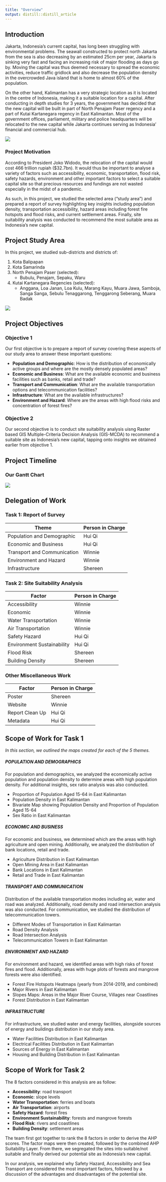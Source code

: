 ```yaml
---
title: "Overview"
output: distill::distill_article
---
```

## Introduction 
Jakarta, Indonesia’s current capital, has long been struggling with environmental problems. The seawall constructed to protect north Jakarta from the sea is also decreasing by an estimated 25cm per year, Jakarta is sinking very fast and facing an increasing risk of major flooding as days go by. Moving the capital was thus deemed necessary to spread the economic activities, reduce traffic gridlock and also decrease the population density in the overcrowded Java island that is home to almost 60% of the population.

On the other hand, Kalimantan has a very strategic location as it is located in the centre of Indonesia, making it a suitable location for a capital. After conducting in depth studies for 3 years, the government has decided that the new capital will be built in part of North Penajam Paser regency and a part of Kutai Kartanegara regency in East Kalimantan. Most of the government offices, parliament, military and police headquarters will be relocated to the new capital while Jakarta continues serving as Indonesia’ financial and commercial hub. 

![](img/newcapital.png)

### Project Motivation

According to President Joko Widodo, the relocation of the capital would cost 466 trillion rupiah ($32.7bn). It would thus be important to analyse a variety of factors such as accessibility, economic, transportation, flood risk, safety hazards, environment and other important factors to select a suitable capital site so that precious resources and fundings are not wasted especially in the midst of a pandemic. 

As such, in this project, we studied the selected area (“study area”) and prepared a report of survey highlighting key insights including population density, transportation accessibility, hazard areas including forest fire hotspots and flood risks, and current settlement areas. Finally, site suitability analysis was conducted to recommend the most suitable area as Indonesia's new capital.

## Project Study Area
In this project, we studied sub-districts and districts of: 

1. Kota Balipapan
2. Kota Samarinda
3. North Penajam Paser (selected):
    * Bubulu, Penajam, Sepaku, Waru
4. Kutai Kartanegara Regencies (selected):
    * Anggana, Loa Janan, Loa Kulu, Marang Kayu, Muara Jawa, Samboja, Sanga Sanga, Sebulu Tenaggarong, Tenggarong Seberang, Muara Badak

![](img/east kalimantan.png)

## Project Objectives
### Objective 1

Our first objective is to prepare a report of survey covering these aspects of our study area to answer these important questions:

   * **Population and Demographic**: How is the distribution of economically          active groups and where are the mostly densely populated areas?
   * **Economic and Business**: What are the available economic and business facilities such as banks, retail and trade?
   * **Transport and Communication**: What are the available transportation options and telecommunication facilities?
   * **Infrastructure**: What are the available infrastructures?
   * **Environment and Hazard**: Where are the areas with high flood risks and concentration of forest fires?
   
### Objective 2

Our second objective is to conduct site suitability analysis uisng Raster based GIS Multiple-Criteria Decision Analysis (GIS-MCDA) to recommend a suitable site as Indonesia's new capital, tapping onto insights we obtained earlier from objective 1. 

## Project Timeline
### Our Gantt Chart
![](img/project timeline.png)

## Delegation of Work
### Task 1: Report of Survey

Theme | Person in Charge
------------- | -------------
Population and Demographic | Hui Qi
Economic and Business | Hui Qi 
Transport and Communication | Winnie
Environment and Hazard | Winnie
Infrastructure | Shereen

### Task 2: Site Suitability Analysis

Factor | Person in Charge
------------- | -------------
Accessibility | Winnie
Economic | Winnie 
Water Transportation | Winnie
Air Transportation | Winnie
Safety Hazard | Hui Qi
Environment Sustainability | Hui Qi
Flood Risk | Shereen
Building Density | Shereen

### Other Miscellaneous Work
Factor | Person in Charge
------------- | -------------
Poster | Shereen
Website | Winnie 
Report Clean Up | Hui Qi
Metadata | Hui Qi

## Scope of Work for Task 1
*In this section, we outlined the maps created for each of the 5 themes.*

##### POPULATION AND DEMOGRAPHICS
For population and demographics, we analyzed the economically active population and population density to determine areas with high population density. For additional insights, sex ratio analysis was also conducted. 

  * Proportion of Population Aged 15-64 in East Kalimantan
  * Population Density in East Kalimantan
  * Bivariate Map showing Population Density and Proportion of Population Aged 15-64
  * Sex Ratio in East Kalimantan

##### ECONOMIC AND BUSINESS
For economic and business, we determined which are the areas with high agriculture and open mining. Additionally, we analyzed the distribution of bank locations, retail and trade. 
  
  * Agriculture Distribution in East Kalimantan
  * Open Mining Area in East Kalimantan
  * Bank Locations in East Kalimantan
  * Retail and Trade in East Kalimantan

##### TRANSPORT AND COMMUNICATION
Distribution of the available transportation modes including air, water and road was analyzed. Additionally, road density and road intersection analysis was also conducted. For communication, we studied the distribution of telecommunication towers. 
  
  * Different Modes of Transportation in East Kalimantan
  * Road Density Analysis
  * Road Intersection Analysis
  * Telecommunication Towers in East Kalimantan

##### ENVIRONMENT AND HAZARD
For environment and hazard, we identified areas with high risks of forest fires and flood. Additionally, areas with huge plots of forests and mangrove forests were also identified. 

  * Forest Fire Hotspots Heatmaps (yearly from 2014-2019, and combined)
  * Major Rivers in East Kalimantan 
  * Slopes Maps: Areas in the Major River Course, Villages near Coastlines
  * Forest Distribution in East Kalimantan

##### INFRASTRUCTURE
For infrastructure, we studied water and energy facilities, alongside sources of energy and buildings distribution in our study area. 

  * Water Facilities Distribution in East Kalimantan
  * Electrical Facilities Distribution in East Kalimantan
  * Sources of Energy in East Kalimantan
  * Housing and Building Distribution in East Kalimantan


## Scope of Work for Task 2
The 8 factors considered in this analysis are as follow:

  * **Accessibility**: road transport
  * **Economic**: slope levels
  * **Water Transportation**: ferries and boats
  * **Air Transportation**: airports
  * **Safety Hazard**: forest fires
  * **Environment Sustainability**: forests and mangrove forests
  * **Flood Risk**: rivers and coastlines
  * **Building Density**: settlement areas

The team first got together to rank the 8 factors in order to derive the AHP scores. The factor maps were then created, followed by the combined AHP Suitability Layer. From there, we segregated the sites into suitable/not suitable and finally derived our potential site as Indonesia's new capital. 

In our analysis, we explained why Safety Hazard, Accessibility and Sea Transport are considered the most important factors, followed by a discussion of the advantages and disadvantages of the potential site.

